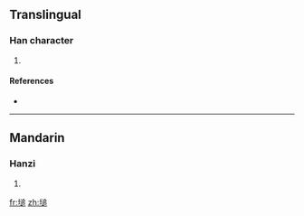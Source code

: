 ==Translingual==

===Han character===
{{Han char|rn=32|rad=土|as=10|sn=13|four=|canj=土卜竹口 (GYHR)}}

# {{defn|Han|sort=土10}}

====References====
* {{Han ref|kx=0236.140|dkj=05354|dj=0474.060|hdz=10465.020|uh=5860|ud=22624}}

----

==Mandarin==

===Hanzi===
{{cmn-hanzi|pin=[[duī]] ([[dui1]])|wg=tui<sup>1</sup>}}

# {{defn|Mandarin}}

[[fr:塠]]
[[zh:塠]]